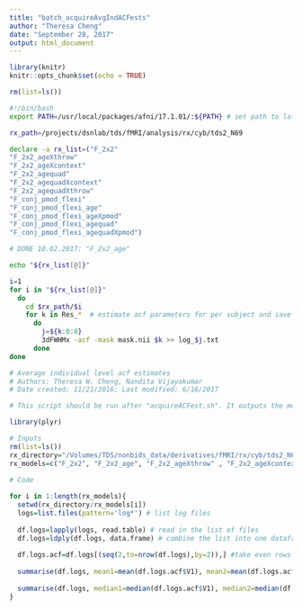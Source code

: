 ```yaml
---
title: "batch_acquireAvgIndACFests"
author: "Theresa Cheng"
date: "September 28, 2017"
output: html_document
---
```


```r
library(knitr)
knitr::opts_chunk$set(echo = TRUE)

rm(list=ls())
```

```bash
#!/bin/bash
export PATH=/usr/local/packages/afni/17.1.01/:${PATH} # set path to latest AFNI version

rx_path=/projects/dsnlab/tds/fMRI/analysis/rx/cyb/tds2_N69

declare -a rx_list=("F_2x2"
"F_2x2_ageXthrow" 
"F_2x2_ageXcontext" 
"F_2x2_agequad" 
"F_2x2_agequadXcontext" 
"F_2x2_agequadXthrow" 
"F_conj_pmod_flexi" 
"F_conj_pmod_flexi_age" 
"F_conj_pmod_flexi_ageXpmod" 
"F_conj_pmod_flexi_agequad" 
"F_conj_pmod_flexi_agequadXpmod")

# DONE 10.02.2017: "F_2x2_age"

echo "${rx_list[@]}"

i=1
for i in "${rx_list[@]}"
  do
    cd $rx_path/$i
    for k in Res_*  # estimate acf parameters for per subject and save this output to a log file
      do 
        j=${k:0:8}
        3dFWHMx -acf -mask mask.nii $k >> log_$j.txt
      done
done
```


```r

# Average individual level acf estimates
# Authors: Theresa W. Cheng, Nandita Vijayakumar
# Date created; 11/21/2016; Last modified: 6/16/2017

# This script should be run after "acquireACFest.sh". It outputs the mean and median of the individual level acf estimates from second level residuals. The decision to use the mean versus the median is up to the researcher, and might be based on the usual considerations (e.g., examining the distribution and/or presence of outliers). The first three values of either the mean or median are the input for 3dClustSim. 

library(plyr)

# Inputs
rm(list=ls())
rx_directory="/Volumes/TDS/nonbids_data/derivatives/fMRI/rx/cyb/tds2_N69/"
rx_models=c("F_2x2", "F_2x2_age", "F_2x2_ageXthrow" , "F_2x2_ageXcontext", "F_2x2_agequad", "F_2x2_agequadXcontext", "F_2x2_agequadXthrow", "F_conj_pmod_flexi", "F_conj_pmod_flexi_age", "F_conj_pmod_flexi_ageXpmod", "F_conj_pmod_flexi_agequad", "F_conj_pmod_flexi_agequadXpmod")
  
# Code

for i in 1:length(rx_models){
  setwd(rx_directory/rx_models[i])
  logs=list.files(pattern='log*') # list log files
  
  df.logs=lapply(logs, read.table) # read in the list of files
  df.logs=ldply(df.logs, data.frame) # combine the list into one dataframe
  
  df.logs.acf=df.logs[(seq(2,to=nrow(df.logs),by=2)),] #take even rows (aka use acf values and ignore fwhm values)
  
  summarise(df.logs, mean1=mean(df.logs.acf$V1), mean2=mean(df.logs.acf$V2), mean3=mean(df.logs.acf$V3), mean4=mean(df.logs.acf$V4)) #summarise results: mean
  
  summarise(df.logs, median1=median(df.logs.acf$V1), median2=median(df.logs.acf$V2), median3=median(df.logs.acf$V3), mean4=median(df.logs.acf$V4)) #summarise results: median
}


```